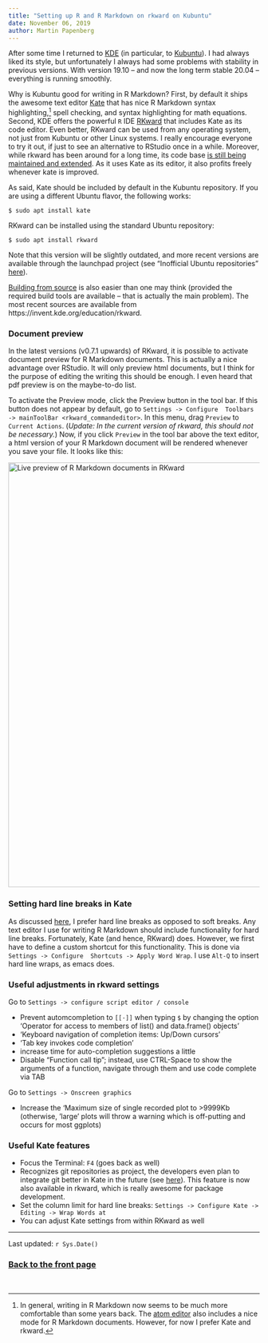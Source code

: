```yaml
---
title: "Setting up R and R Markdown on rkward on Kubuntu"
date: November 06, 2019
author: Martin Papenberg
---
```


After some time I returned to [KDE](https://kde.org/) (in particular, to 
[Kubuntu](https://kubuntu.org/)). I had always liked its style, but 
unfortunately I always had some problems with stability in previous versions. 
With version 19.10 -- and now the long term stable 20.04 -- everything is 
running smoothly. 

Why is Kubuntu good for writing in R Markdown? First, by default it ships the 
awesome text editor [Kate](https://kate-editor.org/) that has nice R Markdown 
syntax highlighting,[^atom] spell checking, and syntax highlighting for math 
equations. Second, KDE offers the powerful `R` IDE 
[RKward](https://rkward.kde.org) that includes Kate as its code editor. Even 
better, RKward can be used from any operating system, not just from Kubuntu or 
other Linux systems. I really encourage everyone to try it out, if just to see 
an alternative to RStudio once in a while. Moreover, while rkward has been 
around for a long time, its code base [is still being maintained and 
extended](https://invent.kde.org/education/rkward). As it uses Kate as its 
editor, it also profits freely whenever kate is improved.

[^atom]: In general, writing in R Markdown now seems to be much more 
comfortable than some years back. The [atom editor](https://atom.io/) 
also includes a nice mode for R Markdown documents. However, for now I 
prefer Kate and rkward.

As said, Kate should be included by default in the Kubuntu repository.
If you are using a different Ubuntu flavor, the following works:

```
$ sudo apt install kate
```

RKward can be installed using the standard Ubuntu repository:

```
$ sudo apt install rkward
```

Note that this version will be slightly outdated, and more recent 
versions are available through the launchpad project (see "Inofficial 
Ubuntu repositories" 
[here](https://rkward.kde.org/Binaries_and_Build_Scripts.html)).

[Building from source](https://rkward.kde.org/Building_RKWard_From_Source.html) 
is also easier than one may think (provided the required build tools are 
available -- that is actually the main problem). The most recent sources are 
available from https://invent.kde.org/education/rkward.

### Document preview

In the latest versions (v0.7.1 upwards) of RKward, it is possible to activate 
document preview for R Markdown documents. This is actually a nice 
advantage over RStudio. It will only preview html documents, but I think 
for the purpose of editing the writing this should be enough. I even 
heard that pdf preview is on the maybe-to-do list.

To activate the Preview mode, click the Preview button in the tool bar. 
If this button does not appear by default, go to `Settings -> Configure 
Toolbars -> mainToolBar <rkward_commandeditor>`. In this menu, drag 
`Preview` to `Current Actions`. (*Update: In the current version of rkward, this 
should not be necessary.*) Now, if you click `Preview` in the tool 
bar above the text editor, a html version of your R Markdown document 
will be rendered whenever you save your file. It looks like this:

<img src = "../img/rkward.png" width = 850 alt = "Live preview of R Markdown documents in RKward">

### Setting hard line breaks in Kate

As discussed [here](05_setUpRMDemacs.html), I prefer hard line breaks as 
opposed to soft breaks. Any text editor I use for writing R Markdown 
should include functionality for hard line breaks. Fortunately, Kate 
(and hence, RKward) does. However, we first have to define a custom 
shortcut for this functionality. This is done via `Settings -> Configure 
Shortcuts -> Apply Word Wrap`. I use `Alt-Q` to insert hard line wraps, as
emacs does.

### Useful adjustments in rkward settings

Go to `Settings -> configure script editor / console`

- Prevent automcompletion to `[[·]]` when typing `$` by changing the option 
'Operator for access to members of list() and data.frame() objects'
- 'Keyboard navigation of completion items: Up/Down cursors'
- 'Tab key invokes code completion'
- increase time for auto-completion suggestions a little
- Disable "Function call tip"; instead, use CTRL-Space to show the arguments of 
a function, navigate through them and use code complete via TAB

Go to `Settings -> Onscreen graphics`

- Increase the 'Maximum size of single recorded plot to >9999Kb (otherwise, 
'large' plots will throw a warning which is off-putting and occurs for 
most ggplots)

### Useful Kate features

- Focus the Terminal: `F4` (goes back as well)
- Recognizes git repositories as project, the developers even plan to 
integrate git better in Kate in the future (see 
[here](https://kate-editor.org/post/2019/2019-10-20-git-client-
integration/)). This feature is now also available in rkward, which is really 
awesome for package development.
- Set the column limit for hard line breaks: 
  `Settings -> Configure Kate -> Editing -> Wrap Words at`
- You can adjust Kate settings from within RKward as well

---

Last updated: `r Sys.Date()`
  
### <a href="index.html">Back to the front page</a>

&nbsp;
